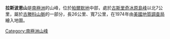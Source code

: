 {{coord|71|39|S|64|48|W|display=title}}

'''拉斯波恩山'''是[[南極洲|南極洲]]的山峰，位於[[帕爾默地|帕爾默地]]中部，處於[[古斯里奇冰原島峰|古斯里奇冰原島峰]]以北7公里，屬於[[古滕科山脈|古滕科山脈]]的一部分，長26公里、寬7公里，在1974年由[[美國地質調查局|美國地質調查局]]繪入地圖。
 
{{Antarctica-geo-stub}}
[[Category:南極洲山峰|Category:南極洲山峰]]